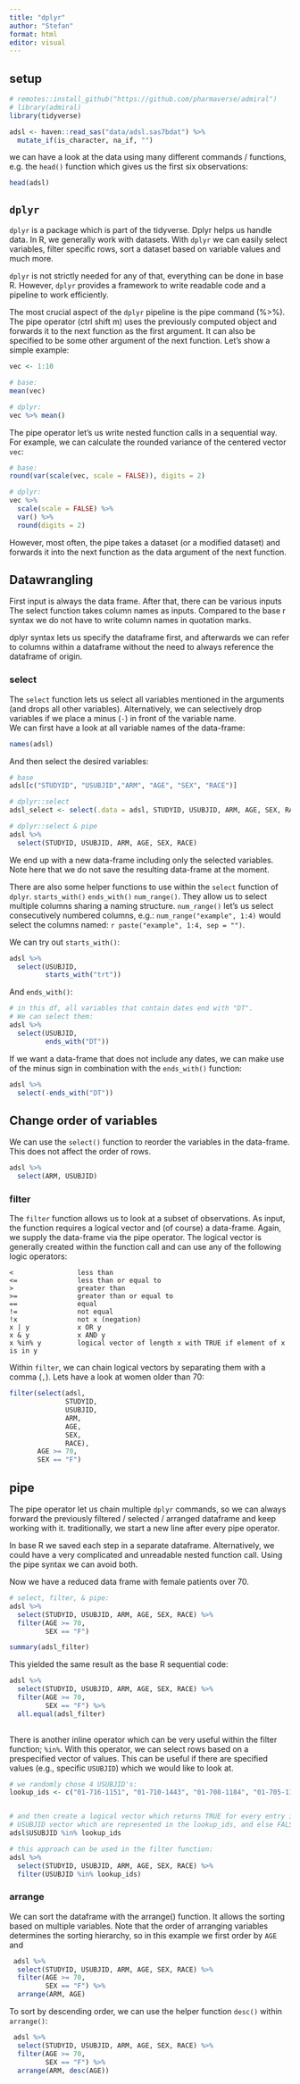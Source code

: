 ```yaml
---
title: "dplyr"
author: "Stefan"
format: html
editor: visual
---
```


## setup

```r
# remotes::install_github("https://github.com/pharmaverse/admiral")
# library(admiral)
library(tidyverse)
```

```r
adsl <- haven::read_sas("data/adsl.sas7bdat") %>% 
  mutate_if(is_character, na_if, "")
```

we can have a look at the data using many different commands / functions, e.g. the `head()` function which gives us the first six observations:

```r
head(adsl)
```

## `dplyr`

`dplyr` is a package which is part of the tidyverse. Dplyr helps us handle data. In R, we generally work with datasets. With `dplyr` we can easily select variables, filter specific rows, sort a dataset based on variable values and much more.

`dplyr` is not strictly needed for any of that, everything can be done in base R. However, `dplyr` provides a framework to write readable code and a pipeline to work efficiently.

The most crucial aspect of the `dplyr` pipeline is the pipe command (%\>%). The pipe operator (ctrl shift m) uses the previously computed object and forwards it to the next function as the first argument. It can also be specified to be some other argument of the next function. Let's show a simple example:

```r
vec <- 1:10

# base:
mean(vec)

# dplyr:
vec %>% mean()
```

The pipe operator let's us write nested function calls in a sequential way. For example, we can calculate the rounded variance of the centered vector `vec`:

```r
# base:
round(var(scale(vec, scale = FALSE)), digits = 2)

# dplyr:
vec %>% 
  scale(scale = FALSE) %>% 
  var() %>% 
  round(digits = 2)
```

However, most often, the pipe takes a dataset (or a modified dataset) and forwards it into the next function as the data argument of the next function.

## Datawrangling

First input is always the data frame. After that, there can be various inputs The select function takes column names as inputs. Compared to the base r syntax we do not have to write column names in quotation marks.

dplyr syntax lets us specify the dataframe first, and afterwards we can refer to columns within a dataframe without the need to always reference the dataframe of origin.

### select

The `select` function lets us select all variables mentioned in the arguments (and drops all other variables). Alternatively, we can selectively drop variables if we place a minus (`-`) in front of the variable name.\
We can first have a look at all variable names of the data-frame:

```r
names(adsl)
```

And then select the desired variables:

```r
# base
adsl[c("STUDYID", "USUBJID","ARM", "AGE", "SEX", "RACE")]

# dplyr::select
adsl_select <- select(.data = adsl, STUDYID, USUBJID, ARM, AGE, SEX, RACE)

# dplyr::select & pipe
adsl %>% 
  select(STUDYID, USUBJID, ARM, AGE, SEX, RACE)
```

We end up with a new data-frame including only the selected variables. Note here that we do not save the resulting data-frame at the moment.

There are also some helper functions to use within the `select` function of `dplyr`. `starts_with()` `ends_with()` `num_range()`. They allow us to select multiple columns sharing a naming structure. `num_range()` let's us select consecutively numbered columns, e.g.: `num_range("example", 1:4)` would select the columns named: `r paste("example", 1:4, sep = "")`.

We can try out `starts_with()`:

```r
adsl %>% 
  select(USUBJID, 
         starts_with("trt"))
```

And `ends_with()`:

```r
# in this df, all variables that contain dates end with "DT". 
# We can select them:
adsl %>% 
  select(USUBJID, 
         ends_with("DT"))
```

If we want a data-frame that does not include any dates, we can make use of the minus sign in combination with the `ends_with()` function:

```r
adsl %>% 
  select(-ends_with("DT")) 
```

::: {.callout-note appearance="simple"}
## Change order of variables

We can use the `select()` function to reorder the variables in the data-frame. This does not affect the order of rows.

```r
adsl %>% 
  select(ARM, USUBJID)
```
:::

### filter

The `filter` function allows us to look at a subset of observations. As input, the function requires a logical vector and (of course) a data-frame. Again, we supply the data-frame via the pipe operator. The logical vector is generally created within the function call and can use any of the following logic operators:

    <                less than
    <=               less than or equal to
    >                greater than
    >=               greater than or equal to
    ==               equal
    !=               not equal
    !x               not x (negation)
    x | y            x OR y
    x & y            x AND y
    x %in% y         logical vector of length x with TRUE if element of x is in y 

Within `filter`, we can chain logical vectors by separating them with a comma (`,`). Lets have a look at women older than 70:

```r
filter(select(adsl, 
              STUDYID, 
              USUBJID, 
              ARM, 
              AGE, 
              SEX, 
              RACE),
       AGE >= 70,
       SEX == "F")
```



::: {.callout-note appearance="simple"}
## pipe

The pipe operator let us chain multiple `dplyr` commands, so we can always forward the previously filtered / selected / arranged dataframe and keep working with it. traditionally, we start a new line after every pipe operator.

In base R we saved each step in a separate dataframe. Alternatively, we could have a very complicated and unreadable nested function call. Using the pipe syntax we can avoid both.
:::

Now we have a reduced data frame with female patients over 70.

```r
# select, filter, & pipe:
adsl %>% 
  select(STUDYID, USUBJID, ARM, AGE, SEX, RACE) %>% 
  filter(AGE >= 70,
         SEX == "F")
```

```r
summary(adsl_filter)
```

This yielded the same result as the base R sequential code:

```r
adsl %>% 
  select(STUDYID, USUBJID, ARM, AGE, SEX, RACE) %>% 
  filter(AGE >= 70,
         SEX == "F") %>% 
  all.equal(adsl_filter)
  
```

There is another inline operator which can be very useful within the filter function; `%in%`. With this operator, we can select rows based on a prespecified vector of values. This can be useful if there are specified values (e.g., specific `USUBJID`) which we would like to look at.

```r
# we randomly chose 4 USUBJID's:
lookup_ids <- c("01-716-1151", "01-710-1443", "01-708-1184", "01-705-1186")


# and then create a logical vector which returns TRUE for every entry in the 
# USUBJID vector which are represented in the lookup_ids, and else FALSE
adsl$USUBJID %in% lookup_ids

# this approach can be used in the filter function: 
adsl %>% 
  select(STUDYID, USUBJID, ARM, AGE, SEX, RACE) %>% 
  filter(USUBJID %in% lookup_ids)
```

### arrange

We can sort the dataframe with the arrange() function. It allows the sorting based on multiple variables. Note that the order of arranging variables determines the sorting hierarchy, so in this example we first order by `AGE` and

```r
 adsl %>% 
  select(STUDYID, USUBJID, ARM, AGE, SEX, RACE) %>% 
  filter(AGE >= 70,
         SEX == "F") %>% 
  arrange(ARM, AGE)
```

To sort by descending order, we can use the helper function `desc()` within `arrange()`:

```r
 adsl %>% 
  select(STUDYID, USUBJID, ARM, AGE, SEX, RACE) %>% 
  filter(AGE >= 70,
         SEX == "F") %>% 
  arrange(ARM, desc(AGE))
```
